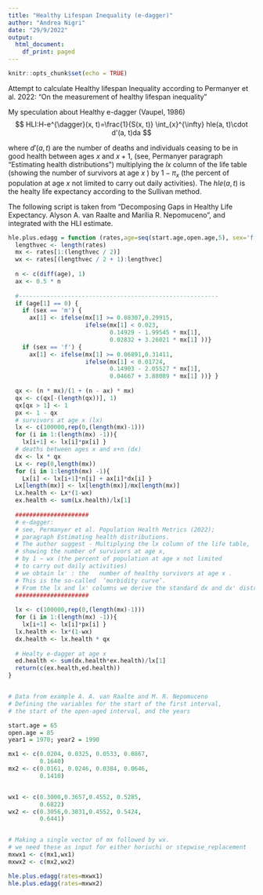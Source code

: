 ```yaml
---
title: "Healthy Lifespan Inequality (e-dagger)"
author: "Andrea Nigri"
date: "29/9/2022"
output:
  html_document:
    df_print: paged
---
```


```r
knitr::opts_chunk$set(echo = TRUE)
```

Attempt to calculate Healthy lifespan Inequality according to Permanyer et al. 2022: "On the measurement of healthy lifespan inequality"

My speculation about Healthy e-dagger (Vaupel, 1986)
$$
HLI:H-e^{\dagger}(x, t)=\frac{1}{S(x, t)} \int_{x}^{\infty} hle(a, t)\cdot d'(a, t)da
$$

where $d'(a, t)$ are the number of deaths and individuals ceasing to be in good health
between ages $x$ and $x+1$, (see, Permanyer paragraph "Estimating health distributions") multiplying the $lx$ column of the life table (showing the number of survivors at age $x$ ) by $1 − \pi_x$ (the percent of population at age $x$ not limited to carry out daily activities).
The $hle(a, t)$ is the healty life expectancy according to the Sullivan method.


The following script is taken from "Decomposing Gaps in Healthy Life Expectancy. Alyson A. van Raalte and Marília R. Nepomuceno", and integrated with the HLI estimate.

```r
hle.plus.edagg = function (rates,age=seq(start.age,open.age,5), sex='f') {
  lengthvec <- length(rates)
  mx <- rates[1:(lengthvec / 2)]
  wx <- rates[(lengthvec / 2 + 1):lengthvec]
  
  n <- c(diff(age), 1)
  ax <- 0.5 * n
  
  #---------------------------------------------------------
  if (age[1] == 0) {
    if (sex == 'm') {
      ax[1] <- ifelse(mx[1] >= 0.08307,0.29915,
                      ifelse(mx[1] < 0.023,
                             0.14929 - 1.99545 * mx[1],
                             0.02832 + 3.26021 * mx[1] ))}
    if (sex == 'f') {
      ax[1] <- ifelse(mx[1] >= 0.06891,0.31411,
                      ifelse(mx[1] < 0.01724,
                             0.14903 - 2.05527 * mx[1],
                             0.04667 + 3.88089 * mx[1] ))} }
  
  qx <- (n * mx)/(1 + (n - ax) * mx)
  qx <- c(qx[-(length(qx))], 1)
  qx[qx > 1] <- 1
  px <- 1 - qx
  # survivors at age x (lx)
  lx <- c(100000,rep(0,(length(mx)-1)))
  for (i in 1:(length(mx) -1)){
    lx[i+1] <- lx[i]*px[i] }
  # deaths between ages x and x+n (dx)
  dx <- lx * qx
  Lx <- rep(0,length(mx))
  for (i in 1:length(mx) -1){
    Lx[i] <- lx[i+1]*n[i] + ax[i]*dx[i] }
  Lx[length(mx)] <- lx[length(mx)]/mx[length(mx)]
  Lx.health <- Lx*(1-wx)
  ex.health <- sum(Lx.health)/lx[1]
  
  #####################
  # e-dagger: 
  # see, Permanyer et al. Population Health Metrics (2022); 
  # paragraph Estimating health distributions.
  # The author suggest - Multiplying the lx column of the life table,
  # showing the number of survivors at age x,
  # by 1 − wx (the percent of population at age x not limited 
  # to carry out daily activities) 
  # we obtain lx' : the   number of healthy survivors at age x . 
  # This is the so-called  ‘morbidity curve’. 
  # From the lx and lx' columns we derive the standard dx and dx' distributions
  #####################
  
  lx <- c(100000,rep(0,(length(mx)-1)))
  for (i in 1:(length(mx) -1)){
    lx[i+1] <- lx[i]*px[i] }
  lx.health <- lx*(1-wx)
  dx.health <- lx.health * qx
  
  # Healty e-dagger at age x
  ed.health <- sum(dx.health*ex.health)/lx[1] 
  return(c(ex.health,ed.health))
}


# Data from example A. A. van Raalte and M. R. Nepomuceno
# Defining the variables for the start of the first interval, 
# the start of the open-aged interval, and the years

start.age = 65
open.age = 85
year1 = 1970; year2 = 1990

mx1 <- c(0.0204, 0.0325, 0.0533, 0.0867,
         0.1640)
mx2 <- c(0.0161, 0.0246, 0.0384, 0.0646,
         0.1410)


wx1 <- c(0.3000,0.3657,0.4552, 0.5285,
         0.6822)
wx2 <- c(0.3056,0.3831,0.4552, 0.5424,
         0.6441)


# Making a single vector of mx followed by wx.
# we need these as input for either horiuchi or stepwise_replacement
mxwx1 <- c(mx1,wx1)
mxwx2 <- c(mx2,wx2)

hle.plus.edagg(rates=mxwx1)
hle.plus.edagg(rates=mxwx2)
```
